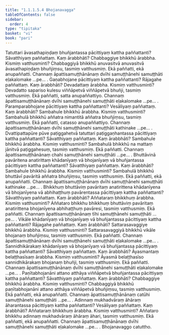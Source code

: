 ```yaml
---
title: "1.1.1.5.4 Bhojanavagga"
tableOfContents: false
sidebar:
  order: 4
type: "tipitaka"
basket: "vi"
book: "pari"
---
```



<DynamicBreadcrumb />

<Division number="84" book="pari" e="ch" v="5" p="28">

<Paragraph number="152" book="pari">
Tatuttari āvasathapiṇḍaṃ bhuñjantassa pācittiyaṃ kattha paññattanti? Sāvatthiyaṃ paññattaṃ. Kaṃ ārabbhāti? Chabbaggiye bhikkhū ārabbha. Kismiṃ vatthusminti? Chabbaggiyā bhikkhū anuvasitvā anuvasitvā āvasathapiṇḍaṃ bhuñjiṃsu, tasmiṃ vatthusmiṃ. Ekā paññatti, ekā anupaññatti. Channaṃ āpattisamuṭṭhānānaṃ dvīhi samuṭṭhānehi samuṭṭhāti eḷakalomake …pe… .
</Paragraph>

</Division>
<Division number="85" book="pari" e="ch" v="5" p="28">

<Paragraph number="153" book="pari">
Gaṇabhojane pācittiyaṃ kattha paññattanti? Rājagahe paññattaṃ. Kaṃ ārabbhāti? Devadattaṃ ārabbha. Kismiṃ vatthusminti? Devadatto sapariso kulesu viññāpetvā viññāpetvā bhuñji, tasmiṃ vatthusmiṃ. Ekā paññatti, satta anupaññattiyo. Channaṃ āpattisamuṭṭhānānaṃ dvīhi samuṭṭhānehi samuṭṭhāti eḷakalomake …pe… .
</Paragraph>

</Division>
<Division number="86" book="pari" e="ch" v="5" p="28">

<Paragraph number="154" book="pari">
Paramparabhojane pācittiyaṃ kattha paññattanti? Vesāliyaṃ paññattaṃ. Kaṃ ārabbhāti? Sambahule bhikkhū ārabbha. Kismiṃ vatthusminti? Sambahulā bhikkhū aññatra nimantitā aññatra bhuñjiṃsu, tasmiṃ vatthusmiṃ. Ekā paññatti, catasso anupaññattiyo. Channaṃ āpattisamuṭṭhānānaṃ dvīhi samuṭṭhānehi samuṭṭhāti kathinake …pe… .
</Paragraph>

</Division>
<Division number="87" book="pari" e="ch" v="5" p="29">

<Paragraph number="155" book="pari">
Dvattipattapūre pūve paṭiggahetvā tatuttari paṭiggaṇhantassa pācittiyaṃ kattha paññattanti? Sāvatthiyaṃ paññattaṃ. Kaṃ ārabbhāti? Sambahule bhikkhū ārabbha. Kismiṃ vatthusminti? Sambahulā bhikkhū na mattaṃ jānitvā paṭiggahesuṃ, tasmiṃ vatthusmiṃ. Ekā paññatti. Channaṃ āpattisamuṭṭhānānaṃ chahi samuṭṭhānehi samuṭṭhāti …pe… .
</Paragraph>

</Division>
<Division number="88" book="pari" e="ch" v="5" p="29">

<Paragraph number="156" book="pari">
Bhuttāvinā pavāritena anatirittaṃ khādanīyaṃ vā bhojanīyaṃ vā bhuñjantassa pācittiyaṃ kattha paññattanti? Sāvatthiyaṃ paññattaṃ. Kaṃ ārabbhāti? Sambahule bhikkhū ārabbha. Kismiṃ vatthusminti? Sambahulā bhikkhū bhuttāvī pavāritā aññatra bhuñjiṃsu, tasmiṃ vatthusmiṃ. Ekā paññatti, ekā anupaññatti. Channaṃ āpattisamuṭṭhānānaṃ dvīhi samuṭṭhānehi samuṭṭhāti kathinake …pe… .
</Paragraph>

</Division>
<Division number="89" book="pari" e="ch" v="5" p="29">

<Paragraph number="157" book="pari">
Bhikkhuṃ bhuttāviṃ pavāritaṃ anatirittena khādanīyena vā bhojanīyena vā abhihaṭṭhuṃ pavārentassa pācittiyaṃ kattha paññattanti? Sāvatthiyaṃ paññattaṃ. Kaṃ ārabbhāti? Aññataraṃ bhikkhuṃ ārabbha. Kismiṃ vatthusminti? Aññataro bhikkhu bhikkhuṃ bhuttāviṃ pavāritaṃ anatirittena bhojanīyena abhihaṭṭhuṃ pavāresi, tasmiṃ vatthusmiṃ. Ekā paññatti. Channaṃ āpattisamuṭṭhānānaṃ tīhi samuṭṭhānehi samuṭṭhāti …pe… .
</Paragraph>

</Division>
<Division number="90" book="pari" e="ch" v="5" p="29">

<Paragraph number="158" book="pari">
Vikāle khādanīyaṃ vā bhojanīyaṃ vā bhuñjantassa pācittiyaṃ kattha paññattanti? Rājagahe paññattaṃ. Kaṃ ārabbhāti? Sattarasavaggiye bhikkhū ārabbha. Kismiṃ vatthusminti? Sattarasavaggiyā bhikkhū vikāle bhojanaṃ bhuñjiṃsu, tasmiṃ vatthusmiṃ. Ekā paññatti. Channaṃ āpattisamuṭṭhānānaṃ dvīhi samuṭṭhānehi samuṭṭhāti eḷakalomake …pe… .
</Paragraph>

</Division>
<Division number="91" book="pari" e="ch" v="5" p="29">

<Paragraph number="159" book="pari">
Sannidhikārakaṃ khādanīyaṃ vā bhojanīyaṃ vā bhuñjantassa pācittiyaṃ kattha paññattanti? Sāvatthiyaṃ paññattaṃ. Kaṃ ārabbhāti? Āyasmantaṃ belaṭṭhasīsaṃ ārabbha. Kismiṃ vatthusminti? Āyasmā belaṭṭhasīso sannidhikārakaṃ bhojanaṃ bhuñji, tasmiṃ vatthusmiṃ. Ekā paññatti. Channaṃ āpattisamuṭṭhānānaṃ dvīhi samuṭṭhānehi samuṭṭhāti eḷakalomake …pe… .
</Paragraph>

</Division>
<Division number="92" book="pari" e="ch" v="5" p="30">

<Paragraph number="160" book="pari">
Paṇītabhojanāni attano atthāya viññāpetvā bhuñjantassa pācittiyaṃ kattha paññattanti? Sāvatthiyaṃ paññattaṃ. Kaṃ ārabbhāti? Chabbaggiye bhikkhū ārabbha. Kismiṃ vatthusminti? Chabbaggiyā bhikkhū paṇītabhojanāni attano atthāya viññāpetvā bhuñjiṃsu, tasmiṃ vatthusmiṃ. Ekā paññatti, ekā anupaññatti. Channaṃ āpattisamuṭṭhānānaṃ catūhi samuṭṭhānehi samuṭṭhāti …pe… .
</Paragraph>

</Division>
<Division number="93" book="pari" e="ch" v="5" p="30">

<Paragraph number="161" book="pari">
Adinnaṃ mukhadvāraṃ āhāraṃ āharantassa pācittiyaṃ kattha paññattanti? Vesāliyaṃ paññattaṃ. Kaṃ ārabbhāti? Aññataraṃ bhikkhuṃ ārabbha. Kismiṃ vatthusminti? Aññataro bhikkhu adinnaṃ mukhadvāraṃ āhāraṃ āhari, tasmiṃ vatthusmiṃ. Ekā paññatti, ekā anupaññatti. Channaṃ āpattisamuṭṭhānānaṃ dvīhi samuṭṭhānehi samuṭṭhāti eḷakalomake …pe… .

</Paragraph>
</Division>

<Paragraph number="162" type="center" book="pari">
Bhojanavaggo catuttho.
</Paragraph>